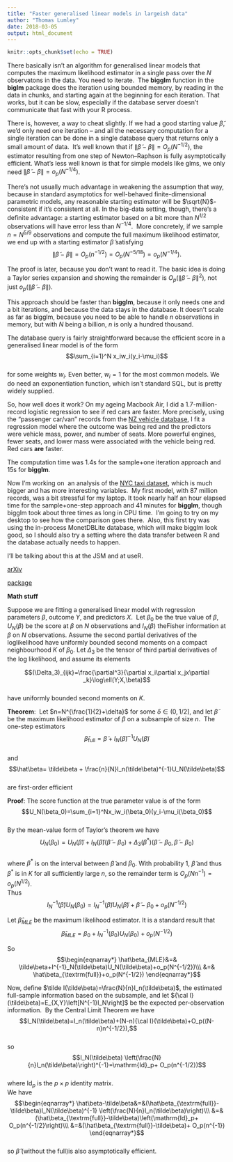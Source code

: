 ```yaml
---
title: "Faster generalised linear models in largeish data"
author: "Thomas Lumley"
date: 2018-03-05
output: html_document
---
```


```r
knitr::opts_chunk$set(echo = TRUE)
```
There basically isn’t an algorithm for generalised linear models that computes the maximum likelihood estimator in a single pass over the $N$ observatons in the data. You need to iterate.  The **bigglm** function in the **biglm** package does the iteration using bounded memory, by reading in the data in chunks, and starting again at the beginning for each iteration. That works, but it can be slow, especially if the database server doesn’t communicate that fast with your R process.

There is, however, a way to cheat slightly. If we had a good starting value $\tilde\beta$, we’d only need one iteration -- and all the necessary computation for a single iteration can be done in a single database query that returns only a small amount of data.  It’s well known that if $\|\tilde\beta-\beta\|=O_p(N^{-1/2})$, the estimator resulting from one step of Newton--Raphson is fully asymptotically efficient. What’s less well known is that for simple models like glms, we only need $\|\tilde\beta-\beta\|=o_p(N^{-1/4})$.

There’s not usually much advantage in weakening the assumption that way, because in standard asymptotics for well-behaved finite-dimensional parametric models, any reasonable starting estimator will be $\sqrt{N}$-consistent if it's consistent at all. In the big-data setting, though, there’s a definite advantage: a starting estimator based on a bit more than $N^{1/2}$ observations will have error less than $N^{-1/4}$.  More concretely, if we sample $n=N^{5/9}$ observations and compute the full maximum likelihood estimator, we end up with a starting estimator $\tilde\beta$ satisfying $$\|\tilde\beta-\beta\|=O_p(n^{-1/2})=O_p(N^{-5/18})=o_p(N^{-1/4}).$$

The proof is later, because you don’t want to read it. The basic idea is doing a Taylor series expansion and showing the remainder is $O_p(\|\tilde\beta-\beta\|^2)$, not just $o_p(\|\tilde\beta-\beta\|).$

This approach should be faster than **bigglm**, because it only needs one and a bit iterations, and because the data stays in the database. It doesn’t scale as far as bigglm, because you need to be able to handle $n$ observations in memory, but with $N$ being a billion, $n$ is only a hundred thousand. 

The database query is fairly straightforward because the efficient score in a generalised linear model is of the form   
$$\sum_{i=1}^N x_iw_i(y_i-\mu_i)$$  
for some weights $w_i$. Even better, $w_i=1$ for the most common models. We do need an exponentiation function, which isn’t standard SQL, but is pretty widely supplied. 

So, how well does it work? On my ageing Macbook Air, I did a 1.7-million-record logistic regression to see if red cars are faster. More precisely, using the “passenger car/van” records from the [NZ vehicle database](https://nzta.govt.nz/resources/new-zealand-motor-vehicle-register-statistics/new-zealand-vehicle-fleet-open-data-sets/), I fit a regression model where the outcome was being red and the predictors were vehicle mass, power, and number of seats. More powerful engines, fewer seats, and lower mass were associated with the vehicle being red. Red cars **are** faster.

The computation time was 1.4s for the sample+one iteration approach and 15s for **bigglm**.

Now I’m working on  an analysis of the [NYC taxi dataset](https://github.com/toddwschneider/nyc-taxi-data), which is much bigger and has more interesting variables.  My first model, with 87 million records, was a bit stressful for my laptop. It took nearly half an hour elapsed time for the sample+one-step approach and 41 minutes for **bigglm**, though bigglm took about three times as long in CPU time.  I’m going to try on my desktop to see how the comparison goes there.  Also, this first try was using the in-process MonetDBLite database, which will make bigglm look good, so I should also try a setting where the data transfer between R and the database actually needs to happen. 

I’ll be talking about this at the JSM and at useR.

[arXiv](https://notstatschat.rbind.io/2018/03/05/faster-generalised-linear-models-in-largeish-data/)

[package](https://github.com/tslumley/dbglm)

**Math stuff**

Suppose we are fitting a generalised linear model with regression parameters $\beta$, outcome $Y$, and predictors $X$.  Let $\beta_0$ be the true value of $\beta$, $U_N(\beta)$ be the score at $\beta$ on $N$ observations and $I_N(\beta)$ theFisher information at $\beta$ on $N$ observations. Assume the second partial derivatives of the loglikelihood have uniformly bounded second moments on a compact neighbourhood $K$ of $\beta_0$. Let $\Delta_3$ be the tensor of third partial derivatives of the log likelihood, and assume its elements

$$(\Delta_3)_{ijk}=\frac{\partial^3}{\partial x_i\partial x_jx\partial _k}\log\ell(Y;X,\beta)$$  
have uniformly bounded second moments on $K$.

**Theorem**:  Let $n=N^{\frac{1}{2}+\delta}$ for some $\delta\in (0,1/2]$, and let $\tilde\beta$ be the maximum likelihood estimator of $\beta$ on a subsample of size $n$.  The one-step estimators  
$$\hat\beta_{\textrm{full}}= \tilde\beta + I_N(\tilde\beta)^{-1}U_N(\tilde\beta)$$  
and  
$$\hat\beta= \tilde\beta + \frac{n}{N}I_n(\tilde\beta)^{-1}U_N(\tilde\beta)$$  
are first-order efficient  
  

**Proof**: The score function at the true parameter value is of the form  
$$U_N(\beta_0)=\sum_{i=1}^Nx_iw_i(\beta_0)(y_i-\mu_i(\beta_0)$$  
By the mean-value form of Taylor's theorem we have  
$$U_N(\beta_0)=U_N(\tilde\beta)+I_N(\tilde\beta)(\tilde\beta-\beta_0)+\Delta_3(\beta^*)(\tilde\beta-\beta_0,\tilde\beta-\beta_0)$$  
where $\beta^*$ is on the interval between $\tilde\beta$ and $\beta_0$. With probability 1, $\tilde\beta$ and thus $\beta^*$ is in $K$ for all sufficiently large $n$, so the remainder term is $O_p(Nn^{-1})=o_p(N^{1/2})$.  
Thus  
$$I_N^{-1}(\tilde\beta) U_N(\beta_0) = I^{-1}_N(\tilde\beta)U_N(\tilde\beta)+\tilde\beta-\beta_0+o_p(N^{-1/2})$$

Let $\hat\beta_{MLE}$ be the maximum likelihood estimator. It is a standard result that  
$$\hat\beta_{MLE}=\beta_0+I_N^{-1}(\beta_0) U_N(\beta_0)+o_p(N^{-1/2})$$

So  
$$\begin{eqnarray*}  
\hat\beta_{MLE}&=& \tilde\beta+I^{-1}_N(\tilde\beta)U_N(\tilde\beta)+o_p(N^{-1/2})\\\  
&=& \hat\beta_{\textrm{full}}+o_p(N^{-1/2})  
\end{eqnarray*}$$

Now, define $\tilde I(\tilde\beta)=\frac{N}{n}I_n(\tilde\beta)$, the estimated full-sample information based on the subsample, and let ${\cal I}(\tilde\beta)=E_{X,Y}\left[N^{-1}I_N\right]$ be the expected per-observation information.  By the Central Limit Theorem we have    
$$I_N(\tilde\beta)=I_n(\tilde\beta)+(N-n){\cal I}(\tilde\beta)+O_p((N-n)n^{-1/2}),$$  
so  
$$I_N(\tilde\beta) \left(\frac{N}{n}I_n(\tilde\beta)\right)^{-1}=\mathrm{Id}_p+ O_p(n^{-1/2})$$  
where $\mathrm{Id}_p$ is the $p\times p$ identity matrix.  
We have  
$$\begin{eqnarray*}  
\hat\beta-\tilde\beta&=&(\hat\beta_{\textrm{full}}-\tilde\beta)I_N(\tilde\beta)^{-1} \left(\frac{N}{n}I_n(\tilde\beta)\right)\\\  
&=&(\hat\beta_{\textrm{full}}-\tilde\beta)\left(\mathrm{Id}_p+ O_p(n^{-1/2}\right)\\\  
&=&(\hat\beta_{\textrm{full}}-\tilde\beta)+ O_p(n^{-1})  
\end{eqnarray*}$$  
so $\hat\beta$ (without the $\textrm{full}$)is also asymptotically efficient. 